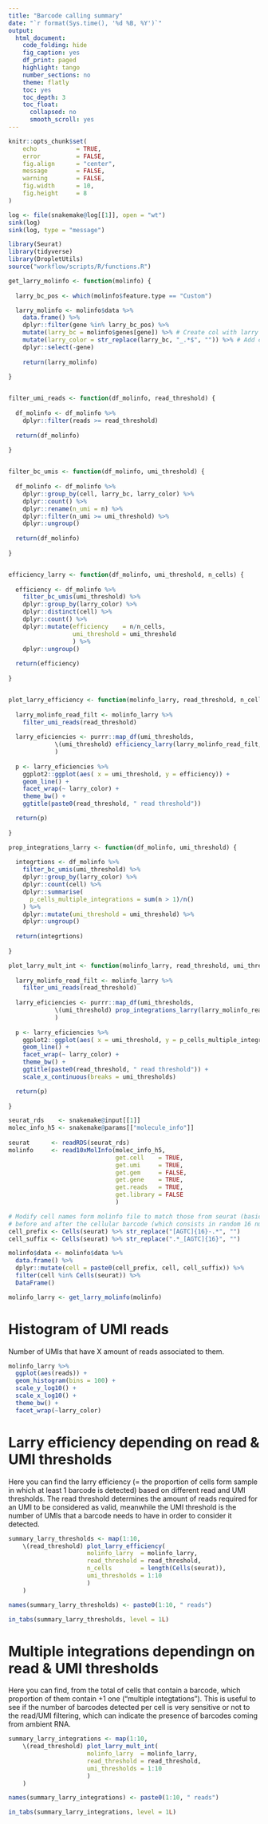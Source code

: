 ```yaml
---
title: "Barcode calling summary"
date: "`r format(Sys.time(), '%d %B, %Y')`"
output:
  html_document:
    code_folding: hide
    fig_caption: yes
    df_print: paged
    highlight: tango
    number_sections: no
    theme: flatly
    toc: yes
    toc_depth: 3
    toc_float:
      collapsed: no
      smooth_scroll: yes
---
```


```r
knitr::opts_chunk$set(
    echo           = TRUE,
    error          = FALSE,
    fig.align      = "center",
    message        = FALSE,
    warning        = FALSE,
    fig.width      = 10,
    fig.height     = 8
)
```

```r
log <- file(snakemake@log[[1]], open = "wt")
sink(log)
sink(log, type = "message")
```

```r
library(Seurat)
library(tidyverse)
library(DropletUtils)
source("workflow/scripts/R/functions.R")
```

```r
get_larry_molinfo <- function(molinfo) {
  
  larry_bc_pos <- which(molinfo$feature.type == "Custom")

  larry_molinfo <- molinfo$data %>% 
    data.frame() %>% 
    dplyr::filter(gene %in% larry_bc_pos) %>% 
    mutate(larry_bc = molinfo$genes[gene]) %>% # Create col with larry bc name instead of idx from molinfo$genes
    mutate(larry_color = str_replace(larry_bc, "_.*$", "")) %>% # Add color information to split barcodes
    dplyr::select(-gene)
  
    return(larry_molinfo)
  
}


filter_umi_reads <- function(df_molinfo, read_threshold) {
  
  df_molinfo <- df_molinfo %>% 
    dplyr::filter(reads >= read_threshold)
    
  return(df_molinfo)
  
}


filter_bc_umis <- function(df_molinfo, umi_threshold) {
  
  df_molinfo <- df_molinfo %>% 
    dplyr::group_by(cell, larry_bc, larry_color) %>% 
    dplyr::count() %>% 
    dplyr::rename(n_umi = n) %>% 
    dplyr::filter(n_umi >= umi_threshold) %>% 
    dplyr::ungroup()
  
  return(df_molinfo)
  
}


efficiency_larry <- function(df_molinfo, umi_threshold, n_cells) {
  
  efficiency <- df_molinfo %>% 
    filter_bc_umis(umi_threshold) %>% 
    dplyr::group_by(larry_color) %>% 
    dplyr::distinct(cell) %>% 
    dplyr::count() %>% 
    dplyr::mutate(efficiency    = n/n_cells,
                  umi_threshold = umi_threshold
                  ) %>% 
    dplyr::ungroup()
  
  return(efficiency)
  
}


plot_larry_efficiency <- function(molinfo_larry, read_threshold, n_cells, umi_thresholds) {
  
  larry_molinfo_read_filt <- molinfo_larry %>% 
    filter_umi_reads(read_threshold)
  
  larry_eficiencies <- purrr::map_df(umi_thresholds,
             \(umi_threshold) efficiency_larry(larry_molinfo_read_filt, umi_threshold, n_cells)
             )
  
  p <- larry_eficiencies %>%
    ggplot2::ggplot(aes( x = umi_threshold, y = efficiency)) +
    geom_line() +
    facet_wrap(~ larry_color) +
    theme_bw() +
    ggtitle(paste0(read_threshold, " read threshold"))

  return(p)
  
}

prop_integrations_larry <- function(df_molinfo, umi_threshold) {
  
  integrtions <- df_molinfo %>% 
    filter_bc_umis(umi_threshold) %>% 
    dplyr::group_by(larry_color) %>% 
    dplyr::count(cell) %>% 
    dplyr::summarise(
      p_cells_multiple_integrations = sum(n > 1)/n()
    ) %>% 
    dplyr::mutate(umi_threshold = umi_threshold) %>% 
    dplyr::ungroup()
  
  return(integrtions)
  
}

plot_larry_mult_int <- function(molinfo_larry, read_threshold, umi_thresholds) {
  
  larry_molinfo_read_filt <- molinfo_larry %>% 
    filter_umi_reads(read_threshold)
  
  larry_eficiencies <- purrr::map_df(umi_thresholds,
             \(umi_threshold) prop_integrations_larry(larry_molinfo_read_filt, umi_threshold)
             )
  
  p <- larry_eficiencies %>%
    ggplot2::ggplot(aes( x = umi_threshold, y = p_cells_multiple_integrations)) +
    geom_line() +
    facet_wrap(~ larry_color) +
    theme_bw() +
    ggtitle(paste0(read_threshold, " read threshold")) +
    scale_x_continuous(breaks = umi_thresholds)

  return(p)
  
}
```

```r
seurat_rds    <- snakemake@input[[1]]
molec_info_h5 <- snakemake@params[["molecule_info"]]
  
seurat      <- readRDS(seurat_rds)
molinfo     <- read10xMolInfo(molec_info_h5,
                              get.cell    = TRUE,
                              get.umi     = TRUE,
                              get.gem     = FALSE,
                              get.gene    = TRUE,
                              get.reads   = TRUE,
                              get.library = FALSE
                              )

# Modify cell names form molinfo file to match those from seurat (basically add whatever is)
# before and after the cellular barcode (which consists in random 16 nucleotides, by now)
cell_prefix <- Cells(seurat) %>% str_replace("[AGTC]{16}-.*", "")
cell_suffix <- Cells(seurat) %>% str_replace(".*_[AGTC]{16}", "")

molinfo$data <- molinfo$data %>% 
  data.frame() %>%
  dplyr::mutate(cell = paste0(cell_prefix, cell, cell_suffix)) %>% 
  filter(cell %in% Cells(seurat)) %>% 
  DataFrame()

molinfo_larry <- get_larry_molinfo(molinfo)
```


# Histogram of UMI reads

Number of UMIs that have X amount of reads associated to them.

```r
molinfo_larry %>% 
  ggplot(aes(reads)) + 
  geom_histogram(bins = 100) +
  scale_y_log10() +
  scale_x_log10() +
  theme_bw() +
  facet_wrap(~larry_color)
```

# Larry efficiency depending on read & UMI thresholds {.tabset .tabset-fade}

Here you can find the larry efficiency (= the proportion of cells form sample in which at least 1 barcode is detected) based on different read and UMI thresholds. The read threshold determines the amount of reads required for an UMI to be considered as valid, meanwhile the UMI threshold is the number of UMIs that a barcode needs to have in order to consider it detected.

```r
summary_larry_thresholds <- map(1:10,
    \(read_threshold) plot_larry_efficiency(
                      molinfo_larry  = molinfo_larry,
                      read_threshold = read_threshold,
                      n_cells        = length(Cells(seurat)),
                      umi_thresholds = 1:10
                      )
    )

names(summary_larry_thresholds) <- paste0(1:10, " reads")

in_tabs(summary_larry_thresholds, level = 1L)
```


# Multiple integrations dependingn on read & UMI thresholds {.tabset .tabset-fade}

Here you can find, from the total of cells that contain a barcode, which proportion of them contain +1 one ("multiple integtations"). This is useful to see if the number of barcodes detected per cell is very sensitive or not to the read/UMI filtering, which can indicate the presence of barcodes coming from ambient RNA.

```r
summary_larry_integrations <- map(1:10,
    \(read_threshold) plot_larry_mult_int(
                      molinfo_larry  = molinfo_larry,
                      read_threshold = read_threshold,
                      umi_thresholds = 1:10
                      )
    )

names(summary_larry_integrations) <- paste0(1:10, " reads")

in_tabs(summary_larry_integrations, level = 1L)
```